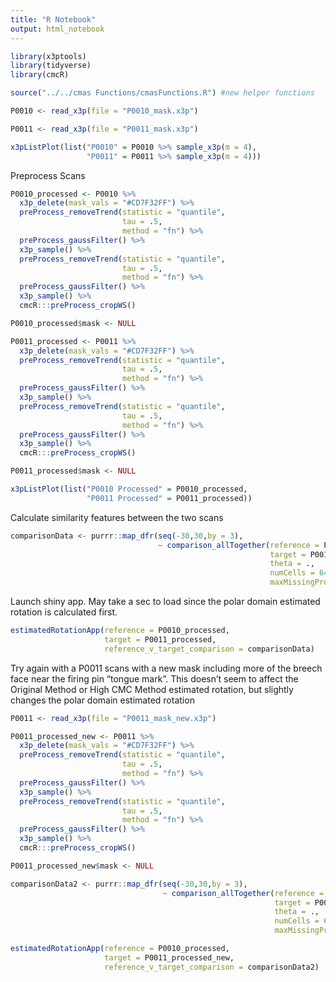 ```yaml
---
title: "R Notebook"
output: html_notebook
---
```


```r
library(x3ptools)
library(tidyverse)
library(cmcR)

source("../../cmas Functions/cmasFunctions.R") #new helper functions
```

```r
P0010 <- read_x3p(file = "P0010_mask.x3p")

P0011 <- read_x3p(file = "P0011_mask.x3p")
```

```r
x3pListPlot(list("P0010" = P0010 %>% sample_x3p(m = 4),
                 "P0011" = P0011 %>% sample_x3p(m = 4)))
```


Preprocess Scans

```r
P0010_processed <- P0010 %>%
  x3p_delete(mask_vals = "#CD7F32FF") %>%
  preProcess_removeTrend(statistic = "quantile",
                         tau = .5,
                         method = "fn") %>%
  preProcess_gaussFilter() %>% 
  x3p_sample() %>%
  preProcess_removeTrend(statistic = "quantile",
                         tau = .5,
                         method = "fn") %>%
  preProcess_gaussFilter() %>% 
  x3p_sample() %>%
  cmcR:::preProcess_cropWS()

P0010_processed$mask <- NULL

P0011_processed <- P0011 %>%
  x3p_delete(mask_vals = "#CD7F32FF") %>%
  preProcess_removeTrend(statistic = "quantile",
                         tau = .5,
                         method = "fn") %>%
  preProcess_gaussFilter() %>% 
  x3p_sample() %>% 
  preProcess_removeTrend(statistic = "quantile",
                         tau = .5,
                         method = "fn") %>%
  preProcess_gaussFilter() %>% 
  x3p_sample() %>%
  cmcR:::preProcess_cropWS()

P0011_processed$mask <- NULL

x3pListPlot(list("P0010 Processed" = P0010_processed,
                 "P0011 Processed" = P0011_processed))
```

Calculate similarity features between the two scans
```r
comparisonData <- purrr::map_dfr(seq(-30,30,by = 3),
                                 ~ comparison_allTogether(reference = P0010_processed,
                                                          target = P0011_processed,
                                                          theta = .,
                                                          numCells = 64,
                                                          maxMissingProp = .85))
```


Launch shiny app. May take a sec to load since the polar domain estimated rotation is calculated first.

```r
estimatedRotationApp(reference = P0010_processed,
                     target = P0011_processed,
                     reference_v_target_comparison = comparisonData)
```

Try again with a P0011 scans with a new mask including more of the breech face near the firing pin "tongue mark". This doesn't seem to affect the Original Method or High CMC Method estimated rotation, but slightly changes the polar domain estimated rotation

```r
P0011 <- read_x3p(file = "P0011_mask_new.x3p")

P0011_processed_new <- P0011 %>%
  x3p_delete(mask_vals = "#CD7F32FF") %>%
  preProcess_removeTrend(statistic = "quantile",
                         tau = .5,
                         method = "fn") %>%
  preProcess_gaussFilter() %>% 
  x3p_sample() %>% 
  preProcess_removeTrend(statistic = "quantile",
                         tau = .5,
                         method = "fn") %>%
  preProcess_gaussFilter() %>% 
  x3p_sample() %>%
  cmcR:::preProcess_cropWS()

P0011_processed_new$mask <- NULL

comparisonData2 <- purrr::map_dfr(seq(-30,30,by = 3),
                                  ~ comparison_allTogether(reference = P0010_processed,
                                                           target = P0011_processed,
                                                           theta = .,
                                                           numCells = 64,
                                                           maxMissingProp = .85))

estimatedRotationApp(reference = P0010_processed,
                     target = P0011_processed_new,
                     reference_v_target_comparison = comparisonData2)
```

